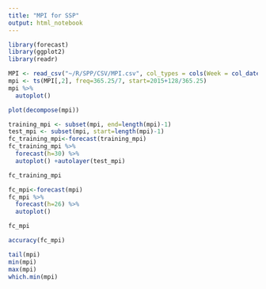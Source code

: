 ```yaml
---
title: "MPI for SSP"
output: html_notebook
---
```


```r
library(forecast)
library(ggplot2)
library(readr)
```

```r
MPI <- read_csv("~/R/SPP/CSV/MPI.csv", col_types = cols(Week = col_date(format = "%Y-%m-%d")))
mpi <- ts(MPI[,2], freq=365.25/7, start=2015+128/365.25)
mpi %>%
  autoplot()
```

```r
plot(decompose(mpi))
```

```r
training_mpi <- subset(mpi, end=length(mpi)-1)
test_mpi <- subset(mpi, start=length(mpi)-1)
fc_training_mpi<-forecast(training_mpi)
fc_training_mpi %>%
  forecast(h=30) %>%
  autoplot() +autolayer(test_mpi)
```

```r
fc_training_mpi
```

```r
fc_mpi<-forecast(mpi)
fc_mpi %>%
  forecast(h=26) %>%
  autoplot()
```

```r
fc_mpi
```

```r
accuracy(fc_mpi)
```

```r
tail(mpi)
min(mpi)
max(mpi)
which.min(mpi)
```